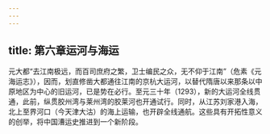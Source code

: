 ```yaml
---
---
---
```

title: 第六章运河与海运
---



元大都“去江南极远，而百司庶府之繁，卫士编民之众，无不仰于江南”（危素《元海运志》），因而，划直修凿大都通往江南的京杭大运河，以替代隋唐以来那条以中原地区为中心的旧运河，已是势在必行。至元三十年（1293），新的大运河全线贯通，此前，纵贯胶州湾与莱州湾的胶莱河也开通试行。同时，从江苏刘家港入海，北上至界河口（今天津大沽）的海上运输，也开辟全线通航。这些具有开拓性意义的创举，将中国漕运史推进到一个新阶段。